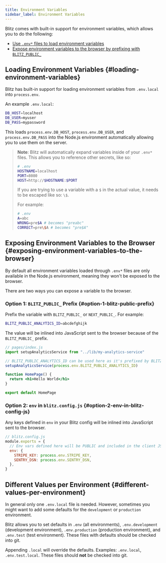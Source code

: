 ```yaml
---
title: Environment Variables
sidebar_label: Environment Variables
---
```


Blitz comes with built-in support for environment variables, which allows
you to do the following:

- [Use `.env*` files to load environment variables](#loading-environment-variables)
- [Expose environment variables to the browser by prefixing with `BLITZ_PUBLIC_`](#exposing-environment-variables-to-the-browser)

## Loading Environment Variables {#loading-environment-variables}

Blitz has built-in support for loading environment variables from
`.env.local` into `process.env`.

An example `.env.local`:

```bash
DB_HOST=localhost
DB_USER=myuser
DB_PASS=mypassword
```

This loads `process.env.DB_HOST`, `process.env.DB_USER`, and
`process.env.DB_PASS` into the Node.js environment automatically allowing
you to use them on the server.

> **Note**: Blitz will automatically expand variables inside of your
> `.env*` files. This allows you to reference other secrets, like so:
>
> ```bash
> # .env
> HOSTNAME=localhost
> PORT=8080
> HOST=http://$HOSTNAME:$PORT
> ```
>
> If you are trying to use a variable with a `$` in the actual value, it
> needs to be escaped like so: `\$`.
>
> For example:
>
> ```bash
> # .env
> A=abc
> WRONG=pre$A # becomes "preabc"
> CORRECT=pre\$A # becomes "pre$A"
> ```

## Exposing Environment Variables to the Browser {#exposing-environment-variables-to-the-browser}

By default all environment variables loaded through `.env*` files are only
available in the Node.js environment, meaning they won't be exposed to the
browser.

There are two ways you can expose a variable to the browser.

### Option 1: `BLITZ_PUBLIC_` Prefix {#option-1-blitz-public-prefix}

Prefix the variable with `BLITZ_PUBLIC_` or `NEXT_PUBLIC_`. For example:

```bash
BLITZ_PUBLIC_ANALYTICS_ID=abcdefghijk
```

The value will be inlined into JavaScript sent to the browser because of
the `BLITZ_PUBLIC_` prefix.

```jsx
// pages/index.js
import setupAnalyticsService from "../lib/my-analytics-service"

// BLITZ_PUBLIC_ANALYTICS_ID can be used here as it's prefixed by BLITZ_PUBLIC_
setupAnalyticsService(process.env.BLITZ_PUBLIC_ANALYTICS_ID)

function HomePage() {
  return <h1>Hello World</h1>
}

export default HomePage
```

### Option 2: `env` in `blitz.config.js` {#option-2-env-in-blitz-config-js}

Any keys defined in `env` in your Blitz config will be inlined into
JavaScript sent to the browser.

```js
// blitz.config.js
module.exports = {
  // Env vars defined here will be PUBLIC and included in the client JS bundle
  env: {
    STRIPE_KEY: process.env.STRIPE_KEY,
    SENTRY_DSN: process.env.SENTRY_DSN,
  },
}
```

## Different Values per Environment {#different-values-per-environment}

In general only one `.env.local` file is needed. However, sometimes you
might want to add some defaults for the `development` or `production`
environment.

Blitz allows you to set defaults in `.env` (all environments),
`.env.development` (development environment), `.env.production`
(production environment), and `.env.test` (test environment). These files
with defaults should be checked into git.

Appending `.local` will override the defaults. Examples: `.env.local`,
`.env.test.local`. These files should **not** be checked into git.
